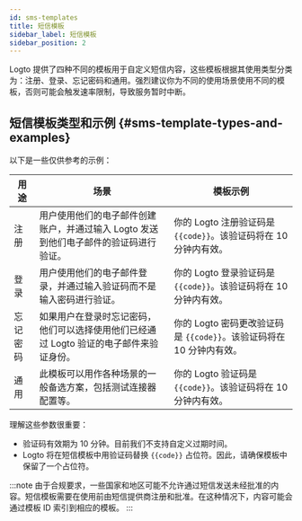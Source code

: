 ```yaml
---
id: sms-templates
title: 短信模板
sidebar_label: 短信模板
sidebar_position: 2
---
```


Logto 提供了四种不同的模板用于自定义短信内容，这些模板根据其使用类型分类为：注册、登录、忘记密码和通用。强烈建议你为不同的使用场景使用不同的模板，否则可能会触发速率限制，导致服务暂时中断。

## 短信模板类型和示例 \{#sms-template-types-and-examples}

以下是一些仅供参考的示例：

| 用途     | 场景                                                                                    | 模板示例                                                             |
| -------- | --------------------------------------------------------------------------------------- | -------------------------------------------------------------------- |
| 注册     | 用户使用他们的电子邮件创建账户，并通过输入 Logto 发送到他们电子邮件的验证码进行验证。   | 你的 Logto 注册验证码是 `{{code}}`。该验证码将在 10 分钟内有效。     |
| 登录     | 用户使用他们的电子邮件登录，并通过输入验证码而不是输入密码进行验证。                    | 你的 Logto 登录验证码是 `{{code}}`。该验证码将在 10 分钟内有效。     |
| 忘记密码 | 如果用户在登录时忘记密码，他们可以选择使用他们已经通过 Logto 验证的电子邮件来验证身份。 | 你的 Logto 密码更改验证码是 `{{code}}`。该验证码将在 10 分钟内有效。 |
| 通用     | 此模板可以用作各种场景的一般备选方案，包括测试连接器配置等。                            | 你的 Logto 验证码是 `{{code}}`。该验证码将在 10 分钟内有效。         |

理解这些参数很重要：

- 验证码有效期为 10 分钟。目前我们不支持自定义过期时间。
- Logto 将在短信模板中用验证码替换 `{{code}}` 占位符。因此，请确保模板中保留了一个占位符。

:::note
由于合规要求，一些国家和地区可能不允许通过短信发送未经批准的内容。短信模板需要在使用前由短信提供商注册和批准。在这种情况下，内容可能会通过模板 ID 索引到相应的模板。
:::
